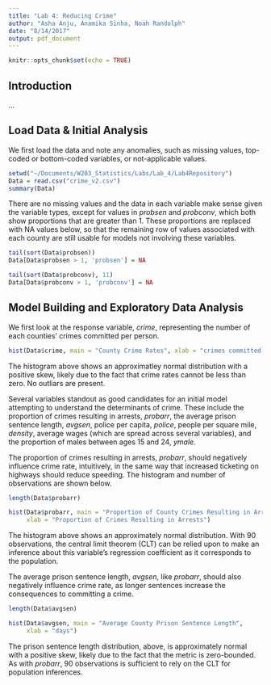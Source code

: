```yaml
---
title: "Lab 4: Reducing Crime"
author: "Asha Anju, Anamika Sinha, Noah Randolph"
date: "8/14/2017"
output: pdf_document
---
```


```r
knitr::opts_chunk$set(echo = TRUE)
```

## Introduction

...

## Load Data & Initial Analysis

We first load the data and note any anomalies, such as missing values, top-coded or bottom-coded variables, or not-applicable values.

```r
setwd("~/Documents/W203_Statistics/Labs/Lab_4/Lab4Repository")
Data = read.csv("crime_v2.csv")
summary(Data)
```

There are no missing values and the data in each variable make sense given the variable types, except for values in _probsen_ and _probconv_, which both show proportions that are greater than 1. These proportions are replaced with NA values below, so that the remaining row of values associated with each county are still usable for models not involving these variables.

```r
tail(sort(Data$probsen))
Data[Data$probsen > 1, 'probsen'] = NA

tail(sort(Data$probconv), 11)
Data[Data$probconv > 1, 'probconv'] = NA
```

## Model Building and Exploratory Data Analysis

We first look at the response variable, _crime_, representing the number of each counties' crimes committed per person.

```r
hist(Data$crime, main = "County Crime Rates", xlab = "crimes committed per person")
```

The histogram above shows an approximatley normal distribution with a positive skew, likely due to the fact that crime rates cannot be less than zero. No outliars are present. 

Several variables standout as good candidates for an initial model attempting to understand the determinants of crime. These include the proportion of crimes resulting in arrests, _probarr_, the average prison sentence length, _avgsen_, police per capita, _police_, people per square mile, _density_, average wages (which are spread across several variables), and the proportion of males between ages 15 and 24, _ymale_. 

The proportion of crimes resulting in arrests, _probarr_, should negatively influence crime rate, intuitively, in the same way that increased ticketing on highways should reduce speeding. The histogram and number of observations are shown below.

```r
length(Data$probarr)

hist(Data$probarr, main = "Proportion of County Crimes Resulting in Arrests",
     xlab = "Proportion of Crimes Resulting in Arrests")
```

The histogram above shows an approximately normal distribution. With 90 observations, the central limit theorem (CLT) can be relied upon to make an inference about this variable's regression coefficient as it corresponds to the population.

The average prison sentence length, _avgsen_, like _probarr_, should also negatively influence crime rate, as longer sentences increase the consequences to committing a crime.

```r
length(Data$avgsen)

hist(Data$avgsen, main = "Average County Prison Sentence Length",
     xlab = "days")
```

The prison sentence length distribution, above, is approximately normal with a positive skew, likely due to the fact that the metric is zero-bounded. As with _probarr_, 90 observations is sufficient to rely on the CLT for population inferences.